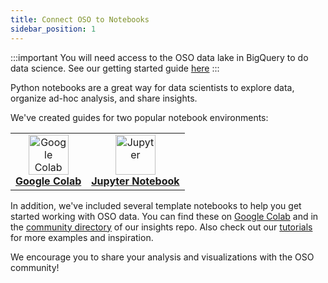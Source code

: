 ```yaml
---
title: Connect OSO to Notebooks
sidebar_position: 1
---
```


:::important
You will need access to the OSO data lake in BigQuery to do data science.
See our getting started guide [here](../../get-started/bigquery.mdx)
:::

Python notebooks are a great way for data scientists to explore data, organize ad-hoc analysis, and share insights.

We've created guides for two popular notebook environments:

<div className="notebook-options">
  <table style={{ width: '100%', maxWidth: '600px', marginLeft: '0', borderCollapse: 'collapse', border: 'none', borderWidth: '0' }}>
    <tr style={{ border: 'none' }}>
      <td align="center" style={{ padding: '20px', width: '50%', border: 'none' }}>
        <a href="./colab">
          <img 
            src="https://colab.research.google.com/img/colab_favicon_256px.png" 
            width="64" 
            height="64"
            alt="Google Colab"
            style={{ objectFit: 'contain' }}
          />
          <br />
          <b>Google Colab</b>
        </a>
      </td>
      <td align="center" style={{ padding: '20px', width: '50%', border: 'none' }}>
        <a href="./jupyter">
          <img 
            src="https://jupyter.org/assets/homepage/main-logo.svg" 
            width="64" 
            height="64"
            alt="Jupyter"
            style={{ objectFit: 'contain' }}
          />
          <br />
          <b>Jupyter Notebook</b>
        </a>
      </td>
    </tr>
  </table>
</div>

In addition, we've included several template notebooks to help you get started working with OSO data. You can find these on [Google Colab](https://drive.google.com/drive/folders/1mzqrSToxPaWhsoGOR-UVldIsaX1gqP0F?usp=drive_link) and in the [community directory](https://github.com/opensource-observer/insights/tree/main/community/notebooks) of our insights repo. Also check out our [tutorials](../../tutorials/index.md) for more examples and inspiration. 

We encourage you to share your analysis and visualizations with the OSO community!